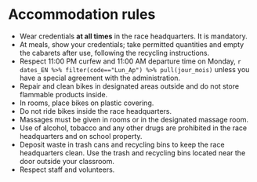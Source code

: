 # Accommodation rules {#accomodation}

- Wear credentials **at all times** in the race headquarters. It is mandatory.
- At meals, show your credentials; take permitted quantities and empty the cabarets after use, following the recycling instructions.
- Respect 11:00 PM curfew and 11:00 AM departure time on Monday, `r dates_EN %>% filter(code=="Lun_Ap") %>% pull(jour_mois)` unless you have a special agreement with the administration.
- Repair and clean bikes in designated areas outside and do not store flammable products inside.
- In rooms, place bikes on plastic covering.
- Do not ride bikes inside the race headquarters.
- Massages must be given in rooms or in the designated massage room.
- Use of alcohol, tobacco and any other drugs are prohibited in the race headquarters and on school property.
- Deposit waste in trash cans and recycling bins to keep the race headquarters clean. Use the trash and recycling bins located near the door outside your classroom.
- Respect staff and volunteers.
